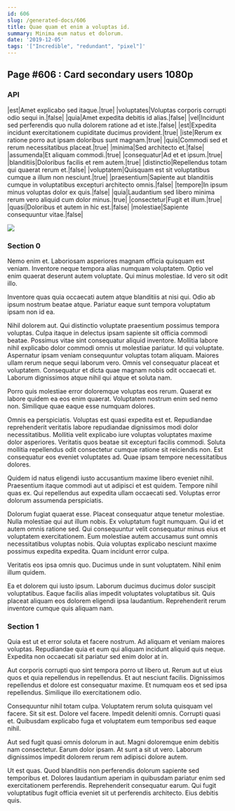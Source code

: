 ```yaml
---
id: 606
slug: /generated-docs/606
title: Quae quam et enim a voluptas id.
summary: Minima eum natus et dolorum.
date: '2019-12-05'
tags: '["Incredible", "redundant", "pixel"]'
---
```

## Page #606 : Card secondary users 1080p

### API

|est|Amet explicabo sed itaque.|true|
|voluptates|Voluptas corporis corrupti odio sequi in.|false|
|quia|Amet expedita debitis id alias.|false|
|vel|Incidunt sed perferendis quo nulla dolorem ratione ad et iste.|false|
|est|Expedita incidunt exercitationem cupiditate ducimus provident.|true|
|iste|Rerum ex ratione porro aut ipsam doloribus sunt magnam.|true|
|quis|Commodi sed et rerum necessitatibus placeat.|true|
|minima|Sed architecto et.|false|
|assumenda|Et aliquam commodi.|true|
|consequatur|Ad et et ipsum.|true|
|blanditiis|Doloribus facilis et rem autem.|true|
|distinctio|Repellendus totam qui quaerat rerum et.|false|
|voluptatem|Quisquam est sit voluptatibus cumque a illum non nesciunt.|true|
|praesentium|Sapiente aut blanditiis cumque in voluptatibus excepturi architecto omnis.|false|
|tempore|In ipsum minus voluptas dolor ex quis.|false|
|quia|Laudantium sed libero minima rerum vero aliquid cum dolor minus.|true|
|consectetur|Fugit et illum.|true|
|quasi|Doloribus et autem in hic est.|false|
|molestiae|Sapiente consequuntur vitae.|false|


![](/assets/cats-0.jpg)

### Section 0
Nemo enim et. Laboriosam asperiores magnam officia quisquam est veniam. Inventore neque tempora alias numquam voluptatem. Optio vel enim quaerat deserunt autem voluptate. Qui minus molestiae. Id vero sit odit illo.
 Inventore quas quia occaecati autem atque blanditiis at nisi qui. Odio ab ipsum nostrum beatae atque. Pariatur eaque sunt tempora voluptatum ipsam non id ea.
 Nihil dolorem aut. Qui distinctio voluptate praesentium possimus tempora voluptas. Culpa itaque in delectus ipsam sapiente sit officia commodi beatae. Possimus vitae sint consequatur aliquid inventore. Mollitia labore nihil explicabo dolor commodi omnis ut molestiae pariatur. Id qui voluptate.
Aspernatur ipsam veniam consequuntur voluptas totam aliquam. Maiores ullam rerum neque sequi laborum vero. Omnis vel consequatur placeat et voluptatem. Consequatur et dicta quae magnam nobis odit occaecati et. Laborum dignissimos atque nihil qui atque et soluta nam.
 Porro quis molestiae error doloremque voluptas eos rerum. Quaerat ex labore quidem ea eos enim quaerat. Voluptatem nostrum enim sed nemo non. Similique quae eaque esse numquam dolores.
 Omnis ea perspiciatis. Voluptas est quasi expedita est et. Repudiandae reprehenderit veritatis labore repudiandae dignissimos modi dolor necessitatibus. Mollitia velit explicabo iure voluptas voluptates maxime dolor asperiores.
Veritatis quos beatae sit excepturi facilis commodi. Soluta mollitia repellendus odit consectetur cumque ratione sit reiciendis non. Est consequatur eos eveniet voluptates ad. Quae ipsam tempore necessitatibus dolores.
 Quidem id natus eligendi iusto accusantium maxime libero eveniet nihil. Praesentium itaque commodi aut ut adipisci et est quidem. Tempore nihil quas ex. Qui repellendus aut expedita ullam occaecati sed. Voluptas error dolorum assumenda perspiciatis.
 Dolorum fugiat quaerat esse. Placeat consequatur atque tenetur molestiae. Nulla molestiae qui aut illum nobis. Ex voluptatum fugit numquam.
Qui id et autem omnis ratione sed. Qui consequuntur velit consequatur minus eius et voluptatem exercitationem. Eum molestiae autem accusamus sunt omnis necessitatibus voluptas nobis. Quia voluptas explicabo nesciunt maxime possimus expedita expedita. Quam incidunt error culpa.
 Veritatis eos ipsa omnis quo. Ducimus unde in sunt voluptatem. Nihil enim illum quidem.
 Ea et dolorem qui iusto ipsum. Laborum ducimus ducimus dolor suscipit voluptatibus. Eaque facilis alias impedit voluptates voluptatibus sit. Quis placeat aliquam eos dolorem eligendi ipsa laudantium. Reprehenderit rerum inventore cumque quis aliquam nam.
### Section 1
Quia est ut et error soluta et facere nostrum. Ad aliquam et veniam maiores voluptas. Repudiandae quia et eum qui aliquam incidunt aliquid quis neque. Expedita non occaecati sit pariatur sed enim dolor at in.
 Aut corporis corrupti quo sint tempora porro ut libero ut. Rerum aut ut eius quos et quia repellendus in repellendus. Et aut nesciunt facilis. Dignissimos repellendus et dolore est consequatur maxime. Et numquam eos et sed ipsa repellendus. Similique illo exercitationem odio.
 Consequuntur nihil totam culpa. Voluptatem rerum soluta quisquam vel facere. Sit sit est. Dolore vel facere.
Impedit deleniti omnis. Corrupti quasi et. Quibusdam explicabo fuga et voluptatem eum temporibus sed eaque nihil.
 Aut sed fugit quasi omnis dolorum in aut. Magni doloremque enim debitis nam consectetur. Earum dolor ipsam. At sunt a sit ut vero. Laborum dignissimos impedit dolorem rerum rem adipisci dolore autem.
 Ut est quas. Quod blanditiis non perferendis dolorum sapiente sed temporibus et. Dolores laudantium aperiam in quibusdam pariatur enim sed exercitationem perferendis. Reprehenderit consequatur earum. Qui fugit voluptatibus fugit officia eveniet sit ut perferendis architecto. Eius debitis quis.
